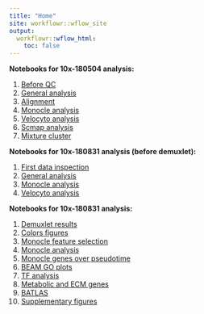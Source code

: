 ```yaml
---
title: "Home"
site: workflowr::wflow_site
output:
  workflowr::wflow_html:
    toc: false
---
```


<b>Notebooks for 10x-180504 analysis:</b><ol>
<li>[Before QC](10x-180504-beforeQC.html)
<li>[General analysis](10x-180504-general-analysis.html)</li>
<li>[Alignment](10x-180504-alignment.html)</li>
<li>[Monocle analysis](10x-180504-monocle.html)</li>
<li>[Velocyto analysis](velocyto_notebook_180504.html)</li>
<li>[Scmap analysis](10x-180504-scmap.html)</li>
<li>[Mixture cluster](10x-180504-mixture-cluster.html)</li>
</ol>

<b>Notebooks for 10x-180831 analysis (before demuxlet):</b><ol>
<li>[First data inspection](10x-180831-first-inspection.before-demuxlet.html)</li>
<li>[General analysis](10x-180831-general-analysis.before-demuxlet.html)</li>
<li>[Monocle analysis](10x-180831-monocle.before-demuxlet.html)</li>
<li>[Velocyto analysis](10x-180831-velocyto.before-demuxlet.html)</li>
</ol>

<b>Notebooks for 10x-180831 analysis:</b><ol>
<li>[Demuxlet results](10x-180831-demuxlet.html)</li>
<li>[Colors figures](10x-180831-colors.html)</li>
<li>[Monocle feature selection](10x-180831-monocle-featureselection.html)</li>
<li>[Monocle analysis](10x-180831-monocle.html)</li>
<li>[Monocle genes over pseudotime](10x-180831-pseudotime.html)</li>
<li>[BEAM GO plots](10x-180831-beamGOplot.html)</li>
<li>[TF analysis](10x-180831-TF_analysis.html)</li>
<li>[Metabolic and ECM genes](10x-180831-metabolic_ECM_genes.html)</li>
<li>[BATLAS](10x-180831-BATLAS.html)</li>
<li>[Supplementary figures](10x-180831-supplementary_figures.html)</li>
</ol>
